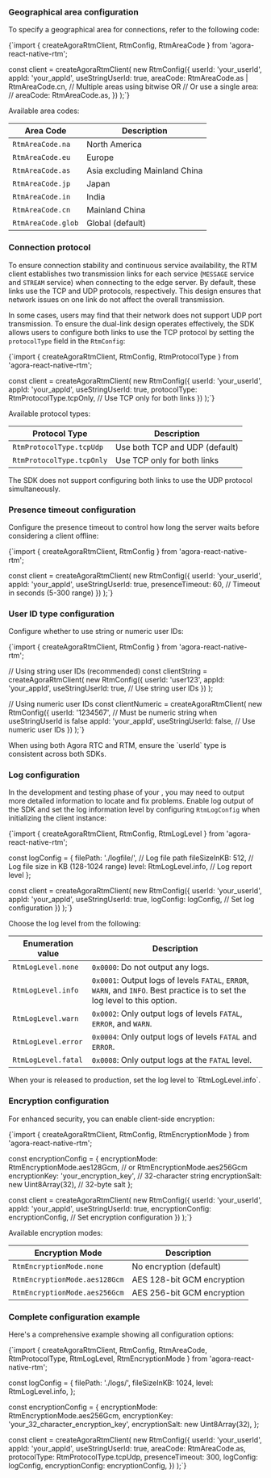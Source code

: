 <PlatformWrapper platform="react-native">


### Geographical area configuration

To specify a geographical area for <Vg k="AGORA_BACKEND"/> connections, refer to the following code:

<CodeBlock language="tsx" showLineNumbers>
{`import { createAgoraRtmClient, RtmConfig, RtmAreaCode } from 'agora-react-native-rtm';

const client = createAgoraRtmClient(
 new RtmConfig({
   userId: 'your_userId',
   appId: 'your_appId',
   useStringUserId: true,
   areaCode: RtmAreaCode.as | RtmAreaCode.cn, // Multiple areas using bitwise OR
   // Or use a single area:
   // areaCode: RtmAreaCode.as,
 })
);`}
</CodeBlock>

Available area codes:

| Area Code | Description |
|-----------|-------------|
| `RtmAreaCode.na` | North America |
| `RtmAreaCode.eu` | Europe |
| `RtmAreaCode.as` | Asia excluding Mainland China |
| `RtmAreaCode.jp` | Japan |
| `RtmAreaCode.in` | India |
| `RtmAreaCode.cn` | Mainland China |
| `RtmAreaCode.glob` | Global (default) |

### Connection protocol

To ensure connection stability and continuous service availability, the RTM client establishes two transmission links for each service (`MESSAGE` service and `STREAM` service) when connecting to the edge server. By default, these links use the TCP and UDP protocols, respectively. This design ensures that network issues on one link do not affect the overall transmission.

In some cases, users may find that their network does not support UDP port transmission. To ensure the dual-link design operates effectively, the SDK allows users to configure both links to use the TCP protocol by setting the `protocolType` field in the `RtmConfig`:

<CodeBlock language="tsx" showLineNumbers>
{`import { createAgoraRtmClient, RtmConfig, RtmProtocolType } from 'agora-react-native-rtm';

const client = createAgoraRtmClient(
 new RtmConfig({
   userId: 'your_userId',
   appId: 'your_appId',
   useStringUserId: true,
   protocolType: RtmProtocolType.tcpOnly, // Use TCP only for both links
 })
);`}
</CodeBlock>

Available protocol types:

| Protocol Type | Description |
|---------------|-------------|
| `RtmProtocolType.tcpUdp` | Use both TCP and UDP (default) |
| `RtmProtocolType.tcpOnly` | Use TCP only for both links |

<Admonition type="info" title="Info">
The SDK does not support configuring both links to use the UDP protocol simultaneously.
</Admonition>

### Presence timeout configuration

Configure the presence timeout to control how long the server waits before considering a client offline:

<CodeBlock language="tsx" showLineNumbers>
{`import { createAgoraRtmClient, RtmConfig } from 'agora-react-native-rtm';

const client = createAgoraRtmClient(
 new RtmConfig({
   userId: 'your_userId',
   appId: 'your_appId',
   useStringUserId: true,
   presenceTimeout: 60, // Timeout in seconds (5-300 range)
 })
);`}
</CodeBlock>

### User ID type configuration

Configure whether to use string or numeric user IDs:

<CodeBlock language="tsx" showLineNumbers>
{`import { createAgoraRtmClient, RtmConfig } from 'agora-react-native-rtm';

// Using string user IDs (recommended)
const clientString = createAgoraRtmClient(
 new RtmConfig({
   userId: 'user123',
   appId: 'your_appId',
   useStringUserId: true, // Use string user IDs
 })
);

// Using numeric user IDs
const clientNumeric = createAgoraRtmClient(
 new RtmConfig({
   userId: '1234567', // Must be numeric string when useStringUserId is false
   appId: 'your_appId',
   useStringUserId: false, // Use numeric user IDs
 })
);`}
</CodeBlock>

<Admonition type="info">
When using both Agora RTC and RTM, ensure the `userId` type is consistent across both SDKs.
</Admonition>

### Log configuration

In the development and testing phase of your <Vpl k="CLIENT" />, you may need to output more detailed information to locate and fix problems. Enable log output of the SDK and set the log information level by configuring `RtmLogConfig` when initializing the <Vg k="SIG" /> client instance:

<CodeBlock language="tsx" showLineNumbers>
{`import { createAgoraRtmClient, RtmConfig, RtmLogLevel } from 'agora-react-native-rtm';

const logConfig = {
 filePath: './logfile/', // Log file path
 fileSizeInKB: 512, // Log file size in KB (128-1024 range)
 level: RtmLogLevel.info, // Log report level
};

const client = createAgoraRtmClient(
 new RtmConfig({
   userId: 'your_userId',
   appId: 'your_appId',
   useStringUserId: true,
   logConfig: logConfig, // Set log configuration
 })
);`}
</CodeBlock>

Choose the log level from the following:

| Enumeration value | Description   |
|----------|------------------------|
| `RtmLogLevel.none`      | `0x0000`: Do not output any logs.    |
| `RtmLogLevel.info`      | `0x0001`: Output logs of levels `FATAL`, `ERROR`, `WARN`, and `INFO`. Best practice is to set the log level to this option. |
| `RtmLogLevel.warn`      | `0x0002`: Only output logs of levels `FATAL`, `ERROR`, and `WARN`.  |
| `RtmLogLevel.error`     | `0x0004`: Only output logs of levels `FATAL` and `ERROR`. |
| `RtmLogLevel.fatal`     | `0x0008`: Only output logs at the `FATAL` level.   |

<Admonition type="info" title="Info">
When your <Vpl k="CLIENT" /> is released to production, set the log level to `RtmLogLevel.info`.
</Admonition>

### Encryption configuration

For enhanced security, you can enable client-side encryption:

<CodeBlock language="tsx" showLineNumbers>
{`import { createAgoraRtmClient, RtmConfig, RtmEncryptionMode } from 'agora-react-native-rtm';

const encryptionConfig = {
 encryptionMode: RtmEncryptionMode.aes128Gcm, // or RtmEncryptionMode.aes256Gcm
 encryptionKey: 'your_encryption_key', // 32-character string
 encryptionSalt: new Uint8Array(32), // 32-byte salt
};

const client = createAgoraRtmClient(
 new RtmConfig({
   userId: 'your_userId',
   appId: 'your_appId',
   useStringUserId: true,
   encryptionConfig: encryptionConfig, // Set encryption configuration
 })
);`}
</CodeBlock>

Available encryption modes:

| Encryption Mode | Description |
|-----------------|-------------|
| `RtmEncryptionMode.none` | No encryption (default) |
| `RtmEncryptionMode.aes128Gcm` | AES 128-bit GCM encryption |
| `RtmEncryptionMode.aes256Gcm` | AES 256-bit GCM encryption |

### Complete configuration example

Here's a comprehensive example showing all configuration options:

<CodeBlock language="tsx" showLineNumbers>
{`import { 
 createAgoraRtmClient, 
 RtmConfig, 
 RtmAreaCode,
 RtmProtocolType,
 RtmLogLevel,
 RtmEncryptionMode
} from 'agora-react-native-rtm';

const logConfig = {
 filePath: './logs/',
 fileSizeInKB: 1024,
 level: RtmLogLevel.info,
};

const encryptionConfig = {
 encryptionMode: RtmEncryptionMode.aes256Gcm,
 encryptionKey: 'your_32_character_encryption_key',
 encryptionSalt: new Uint8Array(32),
};

const client = createAgoraRtmClient(
 new RtmConfig({
   userId: 'your_userId',
   appId: 'your_appId',
   useStringUserId: true,
   areaCode: RtmAreaCode.as,
   protocolType: RtmProtocolType.tcpUdp,
   presenceTimeout: 300,
   logConfig: logConfig,
   encryptionConfig: encryptionConfig,
 })
);`}
</CodeBlock>

</PlatformWrapper>